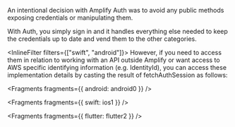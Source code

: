 An intentional decision with Amplify Auth was to avoid any public methods exposing credentials or manipulating them.

With Auth, you simply sign in and it handles everything else needed to keep the credentials up to date and vend them to the other categories.

<InlineFilter filters={["swift", "android"]}>
However, if you need to access them in relation to working with an API outside Amplify or want access to AWS specific identifying information (e.g. IdentityId), you can access these implementation details by casting the result of fetchAuthSession as follows:
</InlineFilter>


<Fragments fragments={{ android: android0 }} />


<Fragments fragments={{ swift: ios1 }} />


<Fragments fragments={{ flutter: flutter2 }} />
